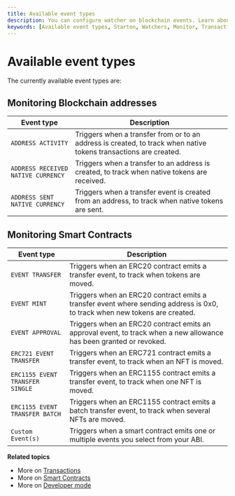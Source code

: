 ```yaml
---
title: Available event types
description: You can configure watcher on blockchain events. Learn about available event types.
keywords: [Available event types, Starton, Watchers, Monitor, Transaction]
---
```


# Available event types

The currently available event types are:

## Monitoring Blockchain addresses

| Event type                         | Description                                                                                                      |
| ---------------------------------- | ---------------------------------------------------------------------------------------------------------------- |
| `ADDRESS ACTIVITY`                 | Triggers when a transfer from or to an address is created, to track when native tokens transactions are created. |
| `ADDRESS RECEIVED NATIVE CURRENCY` | Triggers when a transfer to an address is created, to track when native tokens are received.                     |
| `ADDRESS SENT NATIVE CURRENCY`     | Triggers when a transfer event is created from an address, to track when native tokens are sent.                 |

## Monitoring Smart Contracts

| Event type                      | Description                                                                                                                |
| ------------------------------- | -------------------------------------------------------------------------------------------------------------------------- |
| `EVENT TRANSFER`                | Triggers when an ERC20 contract emits a transfer event, to track when tokens are moved.                                    |
| `EVENT MINT`                    | Triggers when an ERC20 contract emits a transfer event where sending address is 0x0, to track when new tokens are created. |
| `EVENT APPROVAL`                | Triggers when an ERC20 contract emits an approval event, to track when a new allowance has been granted or revoked.        |
| `ERC721 EVENT TRANSFER`         | Triggers when an ERC721 contract emits a transfer event, to track when an NFT is moved.                                    |
| `ERC1155 EVENT TRANSFER SINGLE` | Triggers when an ERC1155 contract emits a transfer event, to track when one NFT is moved.                                  |
| `ERC1155 EVENT TRANSFER BATCH`  | Triggers when an ERC1155 contract emits a batch transfer event, to track when several NFTs are moved.                      |
| `Custom Event(s)`               | Triggers when a smart contract emits one or multiple events you select from your ABI.                                      |

**Related topics**

-   More on [Transactions](/docs/transactions/creating-a-transaction)
-   More on [Smart Contracts](/docs/smart-contract/understanding-smart-contracts)
-   More on [Developer mode](/docs/developer/discovering-coding-interface)
